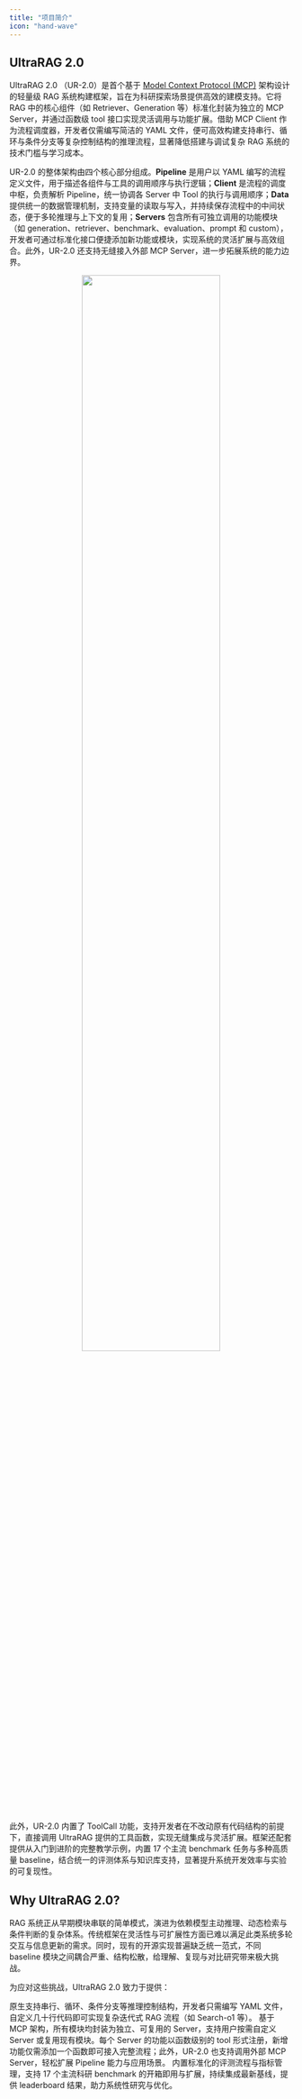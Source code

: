```yaml
---
title: "项目简介"
icon: "hand-wave"
---
```


## UltraRAG 2.0

UltraRAG 2.0 （UR-2.0）是首个基于 [Model Context Protocol (MCP)](https://modelcontextprotocol.io/overview) 架构设计的轻量级 RAG 系统构建框架，旨在为科研探索场景提供高效的建模支持。它将 RAG 中的核心组件（如 Retriever、Generation 等）标准化封装为独立的 MCP Server，并通过函数级 tool 接口实现灵活调用与功能扩展。借助 MCP Client 作为流程调度器，开发者仅需编写简洁的 YAML 文件，便可高效构建支持串行、循环与条件分支等复杂控制结构的推理流程，显著降低搭建与调试复杂 RAG 系统的技术门槛与学习成本。

UR-2.0 的整体架构由四个核心部分组成。**Pipeline** 是用户以 YAML 编写的流程定义文件，用于描述各组件与工具的调用顺序与执行逻辑；**Client** 是流程的调度中枢，负责解析 Pipeline，统一协调各 Server 中 Tool 的执行与调用顺序；**Data** 提供统一的数据管理机制，支持变量的读取与写入，并持续保存流程中的中间状态，便于多轮推理与上下文的复用；**Servers** 包含所有可独立调用的功能模块（如 generation、retriever、benchmark、evaluation、prompt 和 custom），开发者可通过标准化接口便捷添加新功能或模块，实现系统的灵活扩展与高效组合。此外，UR-2.0 还支持无缝接入外部 MCP Server，进一步拓展系统的能力边界。

<p align="center">
  <img src="/images/getting_started/intro.png" width="70%" />
</p>

此外，UR-2.0 内置了 ToolCall 功能，支持开发者在不改动原有代码结构的前提下，直接调用 UltraRAG 提供的工具函数，实现无缝集成与灵活扩展。框架还配套提供从入门到进阶的完整教学示例，内置 17 个主流 benchmark 任务与多种高质量 baseline，结合统一的评测体系与知识库支持，显著提升系统开发效率与实验的可复现性。

## Why UltraRAG 2.0?

RAG 系统正从早期模块串联的简单模式，演进为依赖模型主动推理、动态检索与条件判断的复杂体系。传统框架在灵活性与可扩展性方面已难以满足此类系统多轮交互与信息更新的需求。同时，现有的开源实现普遍缺乏统一范式，不同 baseline 模块之间耦合严重、结构松散，给理解、复现与对比研究带来极大挑战。

为应对这些挑战，UltraRAG 2.0 致力于提供：

<Card title="🚀低代码构建复杂 Pipeline">
  原生支持串行、循环、条件分支等推理控制结构，开发者只需编写 YAML 文件，自定义几十行代码即可实现复杂迭代式 RAG 流程（如 Search-o1 等）。
</Card>

<Card title="⚡ 快速复现与功能扩展">
  基于 MCP 架构，所有模块均封装为独立、可复用的 Server，支持用户按需自定义 Server 或复用现有模块。每个 Server 的功能以函数级别的 tool 形式注册，新增功能仅需添加一个函数即可接入完整流程；此外，UR-2.0 也支持调用外部 MCP Server，轻松扩展 Pipeline 能力与应用场景。
</Card>

<Card title="📊 统一评测与对比">
  内置标准化的评测流程与指标管理，支持 17 个主流科研 benchmark 的开箱即用与扩展，持续集成最新基线，提供 leaderboard 结果，助力系统性研究与优化。
</Card>
